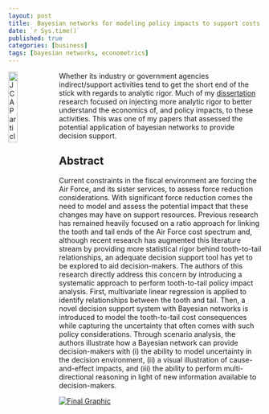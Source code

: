 ```yaml
---
layout: post
title:  Bayesian networks for modeling policy impacts to support costs
date: `r Sys.time()`
published: true
categories: [business]
tags: [bayesian networks, econometrics]
---
```


<a href="http://bradleyboehmke.github.io/2016/02/just-another-open-source-software-debate.html"><img src="http://bradleyboehmke.github.io/figure/source/bayesian-networks-for-modeling-policy-impacts-to-support-costs/2016-04-13-bayesian-networks-for-modeling-policy-impacts-to-support-costs/screen_shot.png" alt="JCAP article" style="float:left; margin: 0px 5px -5px 0px; width: 19%; height: 19%;"></a>
Whether its industry or government agencies indirect/support activities tend to get the short end of the stick with regards to analytic rigor.  Much of my [dissertation](https://www.researchgate.net/publication/284179123_Grabbing_the_Air_Force_by_the_Tail_Applying_Strategic_Cost_Analytics_to_Understand_and_Manage_Indirect_Cost_Behavior) research focused on injecting more analytic rigor to better understand the economics of, and policy impacts, to these activities.  This was one of my papers that assessed the potential application of bayesian networks to provide decision support.
<!--more--> 

## Abstract
Current constraints in the fiscal environment are forcing the Air Force, and its sister services, to assess force reduction considerations. With significant force reduction comes the need to model and assess the potential impact that these changes may have on support resources. Previous research has remained heavily focused on a ratio approach for linking the tooth and tail ends of the Air Force cost spectrum and, although recent research has augmented this literature stream by providing more statistical rigor behind tooth-to-tail relationships, an adequate decision support tool has yet to be explored to aid decision-makers. The authors of this research directly address this concern by introducing a systematic approach to perform tooth-to-tail policy impact analysis. First, multivariate linear regression is applied to identify relationships between the tooth and tail. Then, a novel decision support system with Bayesian networks is introduced to model the tooth-to-tail cost consequences while capturing the uncertainty that often comes with such policy considerations. Through scenario analysis, the authors illustrate how a Bayesian network can provide decision-makers with (i) the ability to model uncertainty in the decision environment, (ii) a visual illustration of cause-and-effect impacts, and (iii) the ability to perform multi-directional reasoning in light of new information available to decision-makers.

[![Final Graphic](http://bradleyboehmke.github.io/figure/source/bayesian-networks-for-modeling-policy-impacts-to-support-costs/2016-04-13-bayesian-networks-for-modeling-policy-impacts-to-support-costs/screen_shot.png)](http://www.tandfonline.com/eprint/qRxnNT6Mc5ufiV6AaDq6/full)




